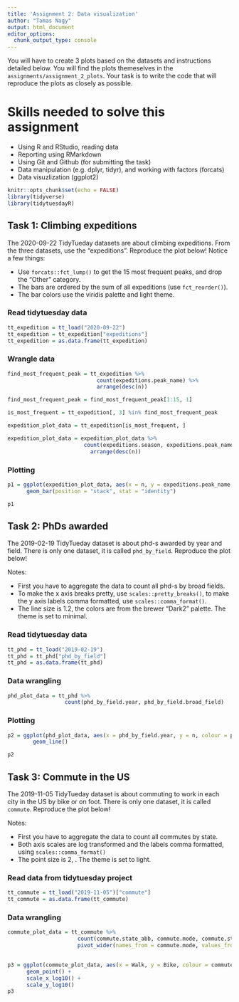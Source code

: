 ```yaml
---
title: 'Assignment 2: Data visualization'
author: "Tamas Nagy"
output: html_document
editor_options: 
  chunk_output_type: console
---
```


You will have to create 3 plots based on the datasets and instructions detailed below. You will find the plots themeselves in the `assignments/assignment_2_plots`. Your task is to write the code that will reproduce the plots as closely as possible.

# Skills needed to solve this assignment

-   Using R and RStudio, reading data
-   Reporting using RMarkdown
-   Using Git and Github (for submitting the task)
-   Data manipulation (e.g. dplyr, tidyr), and working with factors (forcats)
-   Data visuzlization (ggplot2)

```r
knitr::opts_chunk$set(echo = FALSE)
library(tidyverse)
library(tidytuesdayR)
```

## Task 1: Climbing expeditions

The 2020-09-22 TidyTueday datasets are about climbing expeditions. From the three datasets, use the "expeditions". Reproduce the plot below! Notice a few things:

-   Use `forcats::fct_lump()` to get the 15 most frequent peaks, and drop the "Other" category.
-   The bars are ordered by the sum of all expeditions (use `fct_reorder()`).
-   The bar colors use the viridis palette and light theme.

### Read tidytuesday data

```r
tt_expedition = tt_load("2020-09-22")
tt_expedition = tt_expedition["expeditions"]
tt_expedition = as.data.frame(tt_expedition)
```

### Wrangle data

```r
find_most_frequent_peak = tt_expedition %>% 
                            count(expeditions.peak_name) %>%
                            arrange(desc(n))

find_most_frequent_peak = find_most_frequent_peak[1:15, 1]

is_most_frequent = tt_expedition[, 3] %in% find_most_frequent_peak

expedition_plot_data = tt_expedition[is_most_frequent, ]

expedition_plot_data = expedition_plot_data %>%
                        count(expeditions.season, expeditions.peak_name) %>%
                          arrange(desc(n))

```

### Plotting 

```r
p1 = ggplot(expedition_plot_data, aes(x = n, y = expeditions.peak_name, fill = expeditions.season)) +
      geom_bar(position = "stack", stat = "identity")

p1

```

## Task 2: PhDs awarded

The 2019-02-19 TidyTueday dataset is about phd-s awarded by year and field. There is only one dataset, it is called `phd_by_field`. Reproduce the plot below!

Notes:

-   First you have to aggregate the data to count all phd-s by broad fields.
-   To make the x axis breaks pretty, use `scales::pretty_breaks()`, to make the y axis labels comma formatted, use `scales::comma_format()`.
-   The line size is 1.2, the colors are from the brewer "Dark2" palette. The theme is set to minimal.

### Read tidytuesday data

```r
tt_phd = tt_load("2019-02-19")
tt_phd = tt_phd["phd_by_field"]
tt_phd = as.data.frame(tt_phd)
```

### Data wrangling

```r
phd_plot_data = tt_phd %>% 
                  count(phd_by_field.year, phd_by_field.broad_field)
```

### Plotting
```r
p2 = ggplot(phd_plot_data, aes(x = phd_by_field.year, y = n, colour = phd_by_field.broad_field)) +
        geom_line()

p2
```

## Task 3: Commute in the US

The 2019-11-05 TidyTueday dataset is about commuting to work in each city in the US by bike or on foot. There is only one dataset, it is called `commute`. Reproduce the plot below!

Notes:

-   First you have to aggregate the data to count all commutes by state.
-   Both axis scales are log transformed and the labels comma formatted, using `scales::comma_format()`
-   The point size is 2, . The theme is set to light.


### Read data from tidytuesday project

```r
tt_commute = tt_load("2019-11-05")["commute"]
tt_commute = as.data.frame(tt_commute)
```

### Data wrangling

```r
commute_plot_data = tt_commute %>%
                      count(commute.state_abb, commute.mode, commute.state_region) %>%
                      pivot_wider(names_from = commute.mode, values_from = n)
                      
```

```r
p3 = ggplot(commute_plot_data, aes(x = Walk, y = Bike, colour = commute.state_region)) + 
      geom_point() +
      scale_x_log10() +
      scale_y_log10()
p3                      
```